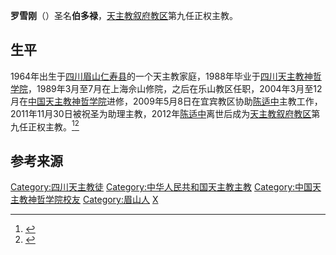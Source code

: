 '''罗雪刚'''（{{bd|1964年|2月20日||}}）圣名'''伯多禄'''，[[天主教叙府教区|天主教叙府教区]]第九任正权主教。

==生平==
1964年出生于[[四川|四川]][[眉山|眉山]][[仁寿县|仁寿县]]的一个天主教家庭，1988年毕业于[[四川天主教神哲学院|四川天主教神哲学院]]，1989年3月至7月在上海佘山修院，之后在乐山教区任职，2004年3月至12月在[[中国天主教神哲学院|中国天主教神哲学院]]进修，2009年5月8日在宜宾教区协助[[陈适中|陈适中]]主教工作，2011年11月30日被祝圣为助理主教，2012年[[陈适中|陈适中]]离世后成为[[天主教叙府教区|天主教叙府教区]]第九任正权主教。<ref>{{cite news |author= |url=http://www.tzjybjq.com/Article/ShowArticle.asp?ArticleID=666 |script-title=zh:罗雪刚主教一行视察泸州教会 |work=tzjybjq.com |date=2018-11-27 |language=zh |accessdate=2020-11-08 |archive-date=2019-02-25 |archive-url=https://web.archive.org/web/20190225223616/http://www.tzjybjq.com/Article/ShowArticle.asp?ArticleID=666 |dead-url=yes }}</ref><ref>{{cite news |author= |url=http://news.ifeng.com/a/20161201/50345275_0.shtml |script-title=zh:四川省天主教成都教区 唐远阁主教祝圣庆典举行 |work=ifeng |date=2016-12-01 |language=zh |accessdate=2020-11-08 |archive-date=2019-02-25 |archive-url=https://web.archive.org/web/20190225223733/http://news.ifeng.com/a/20161201/50345275_0.shtml |dead-url=no }}</ref>

==参考来源==
{{Reflist}}

{{DEFAULTSORT:Luo, Peter Xuegang}}
[[Category:四川天主教徒|Category:四川天主教徒]]
[[Category:中华人民共和国天主教主教|Category:中华人民共和国天主教主教]]
[[Category:中国天主教神哲学院校友|Category:中国天主教神哲学院校友]]
[[Category:眉山人|Category:眉山人]]
[[Category:罗姓|X]]